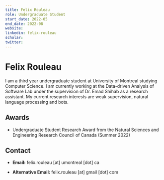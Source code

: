 ```yaml
---
title: Felix Rouleau
role: Undergraduate Student
start_date: 2022-05
end_date: 2022-08
website:
linkedin: felix-rouleau
scholar:
twitter:
---
```


# Felix Rouleau

I am a third year undergraduate student at University of Montreal studying Computer Science. I am currently working at the Data-driven Analysis of Software Lab under the supervision of Dr. Emad Shihab as a research assistant. My current research interests are weak supervision, natural language processing and bots.

## Awards

- Undergraduate Student Research Award from the Natural Sciences and Engineering Research Council of Canada (Summer 2022)

## Contact

- **Email:** felix.rouleau [at] umontreal [dot] ca

- **Alternative Email:** felix.rouleau [at] gmail [dot] com
